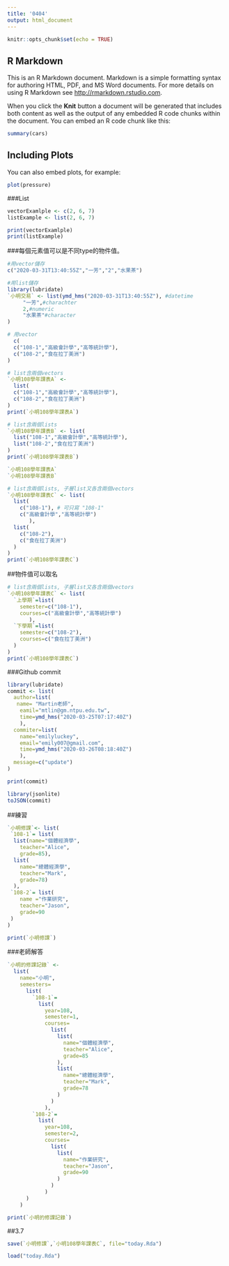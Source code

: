 ```yaml
---
title: '0404'
output: html_document
---
```



```r
knitr::opts_chunk$set(echo = TRUE)
```

## R Markdown

This is an R Markdown document. Markdown is a simple formatting syntax for authoring HTML, PDF, and MS Word documents. For more details on using R Markdown see <http://rmarkdown.rstudio.com>.

When you click the **Knit** button a document will be generated that includes both content as well as the output of any embedded R code chunks within the document. You can embed an R code chunk like this:

```r
summary(cars)
```

## Including Plots

You can also embed plots, for example:

```r
plot(pressure)
```

###List
```r
vectorExamlple <- c(2, 6, 7)
listExample <- list(2, 6, 7)

print(vectorExamlple)
print(listExample)
```

###每個元素值可以是不同type的物件值。
```r
#用vector儲存
c("2020-03-31T13:40:55Z","一芳","2","水果茶")

#用list儲存
library(lubridate)
`小明交易` <- list(ymd_hms("2020-03-31T13:40:55Z"), #datetime
     "一芳",#charachter
     2,#numeric
     "水果茶"#character
)
```

```r
# 用vector
  c(
  c("108-1","高級會計學","高等統計學"),
  c("108-2","食在拉丁美洲")
)
```

```r
# list含兩個vectors
`小明108學年課表A` <- 
  list(
  c("108-1","高級會計學","高等統計學"),
  c("108-2","食在拉丁美洲")
)
print(`小明108學年課表A`)
```

```r
# list含兩個lists
`小明108學年課表B` <- list(
  list("108-1","高級會計學","高等統計學"),
  list("108-2","食在拉丁美洲")
)
print(`小明108學年課表B`)
```

```r
`小明108學年課表A`
`小明108學年課表B`
```

```r
# list含兩個lists, 子層list又各含兩個vectors
`小明108學年課表C` <- list(
  list(
    c("108-1"), # 可只寫 "108-1"
    c("高級會計學","高等統計學")
       ),
  list(
    c("108-2"),
    c("食在拉丁美洲")
  )
)
print(`小明108學年課表C`)
```

##物件值可以取名
```r
# list含兩個lists, 子層list又各含兩個vectors
`小明108學年課表C` <- list(
  `上學期`=list(
    semester=c("108-1"), 
    courses=c("高級會計學","高等統計學")
       ),
  `下學期`=list(
    semester=c("108-2"),
    courses=c("食在拉丁美洲")
  )
)
print(`小明108學年課表C`)
```

###Github commit
```r
library(lubridate)
commit <- list(
  author=list(
   name= "Martin老師",
    eamil="mtlin@gm.ntpu.edu.tw",
    time=ymd_hms("2020-03-25T07:17:40Z")
    ),
  commiter=list(
    name="emilyluckey",
    email="emily007@gmail.com",
    time=ymd_hms("2020-03-26T08:18:40Z")
    ),
  message=c("update")
)
```
```r
print(commit)
```
```r
library(jsonlite) 
toJSON(commit)
```
##練習

```r
`小明修課`<- list(
 `108-1`= list(
  list(name="個體經濟學",
    teacher="Alice",
    grade=85),
  list(
    name="總體經濟學",
    teacher="Mark",
    grade=78)
  ),
 `108-2`= list(
    name ="作業研究",
    teacher="Jason",
    grade=90
 )
)
```

```r
print(`小明修課`)
```
###老師解答
```r
`小明的修課記錄` <- 
  list(
    name="小明",
    semesters=
      list(
        `108-1`=
          list(
            year=108,
            semester=1,
            courses=
              list(
                list(
                  name="個體經濟學",
                  teacher="Alice",
                  grade=85
                ),
                list(
                  name="總體經濟學",
                  teacher="Mark",
                  grade=78
                )
              )
            ),
        `108-2`=
          list(
            year=108,
            semester=2,
            courses=
              list(
                list(
                  name="作業研究",
                  teacher="Jason",
                  grade=90
                )
              )
            )
      ) 
    )
```
```r
print(`小明的修課記錄`)
```

##3.7
```r
save(`小明修課`,`小明108學年課表C`, file="today.Rda")
```
```r
load("today.Rda")
```

